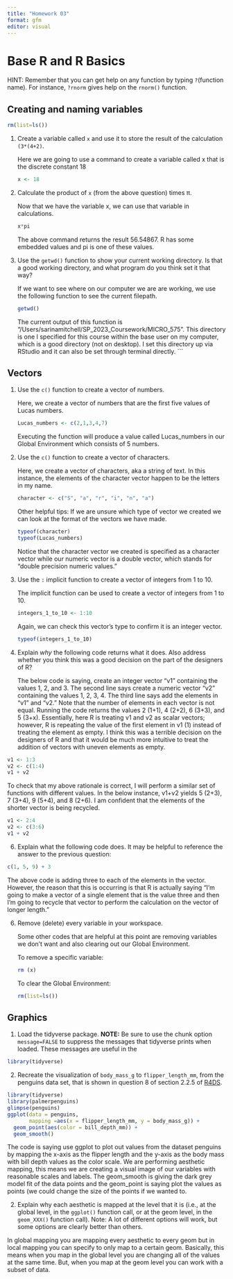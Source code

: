 ```yaml
---
title: "Homework 03"
format: gfm
editor: visual
---
```


# Base R and R Basics

HINT: Remember that you can get help on any function by typing `?`(function name). For instance, `?rnorm` gives help on the `rnorm()` function.

## Creating and naming variables

```r
rm(list=ls())
```

1.  Create a variable called `x` and use it to store the result of the calculation `(3*(4+2)`.

    Here we are going to use a command to create a variable called x that is the discrete constant 18

    ```r
    x <- 18
    ```

2.  Calculate the product of `x` (from the above question) times π.

    Now that we have the variable x, we can use that variable in calculations.

    ```r
    x*pi
    ```

    The above command returns the result 56.54867. R has some embedded values and pi is one of these values.

3.  Use the `getwd()` function to show your current working directory. Is that a good working directory, and what program do you think set it that way?

    If we want to see where on our computer we are are working, we use the following function to see the current filepath.

    ```r
    getwd()
    ```

    The current output of this function is "/Users/sarinamitchell/SP_2023_Coursework/MICRO_575". This directory is one I specified for this course within the base user on my computer, which is a good directory (not on desktop). I set this directory up via RStudio and it can also be set through terminal directly. \`\`\`

## Vectors

1.  Use the `c()` function to create a vector of numbers.

    Here, we create a vector of numbers that are the first five values of Lucas numbers.

    ```r
    Lucas_numbers <- c(2,1,3,4,7)
    ```

    Executing the function will produce a value called Lucas_numbers in our Global Environment which consists of 5 numbers.

2.  Use the `c()` function to create a vector of characters.

    Here, we create a vector of characters, aka a string of text. In this instance, the elements of the character vector happen to be the letters in my name.

    ```r
    character <- c("S", "a", "r", "i", "n", "a")
    ```

    Other helpful tips: If we are unsure which type of vector we created we can look at the format of the vectors we have made.

    ```r
    typeof(character)
    typeof(Lucas_numbers)
    ```

    Notice that the character vector we created is specified as a character vector while our numeric vector is a double vector, which stands for "double precision numeric values."

3.  Use the `:` implicit function to create a vector of integers from 1 to 10.

    The implicit function can be used to create a vector of integers from 1 to 10.

    ```r
    integers_1_to_10 <- 1:10
    ```

    Again, we can check this vector's type to confirm it is an integer vector.

    ```r
    typeof(integers_1_to_10)
    ```

4.  Explain *why* the following code returns what it does. Also address whether you think this was a good decision on the part of the designers of R?

    The below code is saying, create an integer vector "v1" containing the values 1, 2, and 3. The second line says create a numeric vector "v2" containing the values 1, 2, 3, 4. The third line says add the elements in "v1" and "v2." Note that the number of elements in each vector is not equal. Running the code returns the values 2 (1+1), 4 (2+2), 6 (3+3), and 5 (3+x). Essentially, here R is treating v1 and v2 as scalar vectors; however, R is repeating the value of the first element in v1 (1) instead of treating the element as empty. I think this was a terrible decision on the designers of R and that it would be much more intuitive to treat the addition of vectors with uneven elements as empty.

```r
v1 <- 1:3
v2 <- c(1:4)
v1 + v2
```

To check that my above rationale is correct, I will perform a similar set of functions with different values. In the below instance, v1+v2 yields 5 (2+3), 7 (3+4), 9 (5+4), and 8 (2+6). I am confident that the elements of the shorter vector is being recycled.

```r
v1 <- 2:4
v2 <- c(3:6)
v1 + v2

```

6.  Explain what the following code does. It may be helpful to reference the answer to the previous question:

```r
c(1, 5, 9) + 3
```

The above code is adding three to each of the elements in the vector. However, the reason that this is occurring is that R is actually saying "I'm going to make a vector of a single element that is the value three and then I'm going to recycle that vector to perform the calculation on the vector of longer length."

6.  Remove (delete) every variable in your workspace.

    Some other codes that are helpful at this point are removing variables we don't want and also clearing out our Global Environment.

    To remove a specific variable:

    ```r
    rm (x)
    ```

    To clear the Global Environment:

    ```r
    rm(list=ls())
    ```

## Graphics

1.  Load the tidyverse package. **NOTE:** Be sure to use the chunk option `message=FALSE` to suppress the messages that tidyverse prints when loaded. These messages are useful in the

```r
library(tidyverse)
```

2.  Recreate the visualization of `body_mass_g` to `flipper_length_mm`, from the penguins data set, that is shown in question 8 of section 2.2.5 of [R4DS](https://r4ds.hadley.nz/data-visualize).

```r
library(tidyverse)
library(palmerpenguins)
glimpse(penguins)
ggplot(data = penguins, 
       mapping =aes(x = flipper_length_mm, y = body_mass_g)) +
  geom_point(aes(color = bill_depth_mm)) +
  geom_smooth()
```

The code is saying use ggplot to plot out values from the dataset penguins by mapping the x-axis as the flipper length and the y-axis as the body mass with bill depth values as the color scale. We are performing aesthetic mapping, this means we are creating a visual image of our variables with reasonable scales and labels. The geom_smooth is giving the dark grey model fit of the data points and the geom_point is saying plot the values as points (we could change the size of the points if we wanted to.

2.  Explain why each aesthetic is mapped at the level that it is (i.e., at the global level, in the `ggplot()` function call, or at the geom level, in the `geom_XXX()` function call). Note: A lot of different options will work, but some options are clearly better than others.

In global mapping you are mapping every aesthetic to every geom but in local mapping you can specify to only map to a certain geom. Basically, this means when you map in the global level you are changing all of the values at the same time. But, when you map at the geom level you can work with a subset of data.
